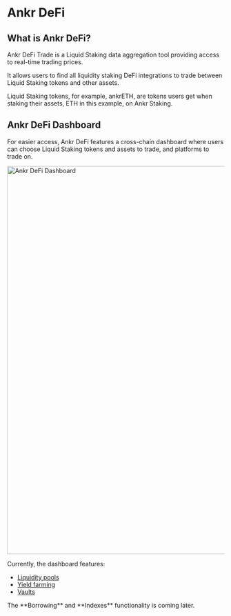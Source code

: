 
# Ankr DeFi 

## What is Ankr DeFi?

Ankr DeFi Trade is a Liquid Staking data aggregation tool providing access to real-time trading prices.

It allows users to find all liquidity staking DeFi integrations to trade between Liquid Staking tokens and other assets.

Liquid Staking tokens, for example, ankrETH, are tokens users get when staking their assets, ETH in this example, on Ankr Staking. 

## Ankr DeFi Dashboard 
For easier access, Ankr DeFi features a cross-chain dashboard where users can choose Liquid Staking tokens and assets to trade, and platforms to trade on.

<img src="/docs/staking/defi/defi-dashboard.jpg" alt="Ankr DeFi Dashboard " class="responsive-pic" width="900" />

Currently, the dashboard features:
* [Liquidity pools](/defi/liquidity-pools)
* [Yield farming](/defi/yield-farming)
* [Vaults](/defi/vaults)

<Callout>
The **Borrowing** and **Indexes** functionality is coming later.
</Callout>





